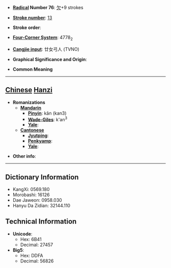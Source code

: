 * '''[[Wiktionary:Chinese radical index| Radical]] Number 76''': [[Wiktionary:Chinese radical index 欠|欠]]+9 strokes

* '''[[Wiktionary:Chinese total strokes index|Stroke number]]''': [[Wiktionary:Chinese total strokes index 13|13]]

* '''Stroke order''': 

* '''[[Wiktionary:Chinese four corner index|Four-Corner System]]''': 4778<sub>2</sub>

* '''[[Wiktionary:Chinese Cangjie index|Cangjie input]]''': 廿女弓人 (TVNO)

* '''Graphical Significance and Origin''': 

* '''Common Meaning'''

----

== [[Chinese]] [[Hanzi]] ==

* '''Romanizations'''
** '''[[Mandarin]]'''
*** '''[[Pinyin]]''': kǎn (kan3)
*** '''[[Wade-Giles]]''': k'an<sup>3</sup>
*** '''[[Yale]]''': 
** '''[[Cantonese]]'''
*** '''[[Jyutping]]''':
*** '''[[Penkyamp]]''': 
*** '''[[Yale]]''': 

* '''Other info''': 

----

== Dictionary Information ==

* KangXi: 0569.180
* Morobashi: 16126
* Dae Jaweon: 0958.030
* Hanyu Da Zidian: 32144.110

== Technical Information ==

* '''Unicode''':
** Hex: 6B41
** Decimal: 27457
* '''Big5''':
** Hex: DDFA
** Decimal: 56826